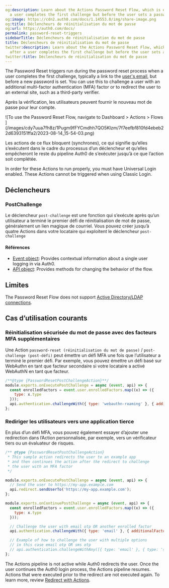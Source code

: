 ```yaml
---
og:description: Learn about the Actions Password Reset Flow, which is executed after
  a user completes the first challenge but before the user sets a password.
og:image: https://cdn2.auth0.com/docs/1.14553.0/img/share-image.png
og:title: Déclencheurs de réinitialisation du mot de passe
og:url: https://auth0.com/docs/
permalink: password-reset-triggers
sidebarTitle: Déclencheurs de réinitialisation du mot de passe
title: Déclencheurs de réinitialisation du mot de passe
twitter:description: Learn about the Actions Password Reset Flow, which is executed
  after a user completes the first challenge but before the user sets a password.
twitter:title: Déclencheurs de réinitialisation du mot de passe
---
```


The Password Reset triggers run during the password reset process when a user completes the first challenge, typically a link to the [user's email](/docs/secure/multi-factor-authentication/authenticate-using-ropg-flow-with-mfa/enroll-and-challenge-email-authenticators), but before a new password is set. You can use this to challenge a user with an additional <Tooltip tip="Multi-factor authentication (MFA): User authentication process that uses a factor in addition to username and password such as a code via SMS." cta="View Glossary" href="/docs/glossary?term=multi-factor+authentication">multi-factor authentication</Tooltip> (MFA) factor or to redirect the user to an external site, such as a third-party verifier.

Après la vérification, les utilisateurs peuvent fournir le nouveau mot de passe pour leur compte.

<Frame>![To use the Password Reset Flow, navigate to Dashboard > Actions > Flows ](/images/cdy7uua7fh8z/1Pugm9fFYCmdhh7QO5Klzm/7f7eefbf810fd4ebeb22d6393151ffa2/2023-08-14_15-54-03.png)</Frame>

Les actions de ce flux bloquent (synchrones), ce qui signifie qu’elles s’exécutent dans le cadre du processus d’un déclencheur et qu’elles empêcheront le reste du pipeline Auth0 de s’exécuter jusqu’à ce que l’action soit complétée.

<Callout icon="file-lines" color="#0EA5E9" iconType="regular">

In order for these Actions to run properly, you must have Universal Login enabled. These Actions cannot be triggered when using Classic Login.

</Callout>

## Déclencheurs

### PostChallenge

Le déclencheur `post-challenge` est une fonction qui s’exécute après qu’un utilisateur a terminé le premier défi de réinitialisation de mot de passe, généralement un lien magique de courriel. Vous pouvez créer jusqu’à quatre Actions dans votre locataire qui exploitent le déclencheur `post-challenge`

#### Références

* [Event object](/docs/customize/actions/explore-triggers/password-reset-triggers/post-challenge-trigger/post-challenge-event-object): Provides contextual information about a single user logging in via Auth0.
* [API object](/docs/customize/actions/explore-triggers/password-reset-triggers/post-challenge-trigger/post-challenge-api-object): Provides methods for changing the behavior of the flow.

## Limites

The Password Reset Flow does not support [Active Directory/LDAP connections](/docs/authenticate/identity-providers/enterprise-identity-providers/active-directory-ldap).

## Cas d’utilisation courants

### Réinitialisation sécurisée du mot de passe avec des facteurs MFA supplémentaires

Une Action `password-reset (réinitialisation du mot de passe)` / `post-challenge (post-défi)` peut émettre un défi MFA une fois que l’utilisateur a terminé le premier défi. Par exemple, vous pouvez émettre un défi basé sur WebAuthn en tant que facteur secondaire si votre locataire a activé WebAuthN en tant que facteur.

```javascript lines
/**@type {PasswordResetPostChallengeAction}**/
module.exports.onExecutePostChallenge = async (event, api) => {
  const enrolledFactors = event.user.enrolledFactors.map((x) => ({
    type: x.type
  }));
  api.authentication.challengeWith({ type: 'webauthn-roaming' }, { additionalFactors: enrolledFactors });
};
```






### Rediriger les utilisateurs vers une application tierce

En plus d’un défi MFA, vous pouvez également essayer d’ajouter une redirection dans l’Action personnalisée, par exemple, vers un vérificateur tiers ou un évaluateur de risques.

```javascript lines
/** @type {PasswordResetPostChallengeAction}
 * This sample action redirects the user to an example app
 * and then continues the action after the redirect to challenge
 * the user with an MFA factor
 */

module.exports.onExecutePostChallenge = async (event, api) => {
  // Send the user to https://my-app.example.com
  api.redirect.sendUserTo('https://my-app.example.com');
};

module.exports.onContinuePostChallenge = async (event, api) => {
  const enrolledFactors = event.user.enrolledFactors.map((x) => ({
    type: x.type
  }));

  // Challenge the user with email otp OR another enrolled factor
  api.authentication.challengeWith({ type: 'email' }, { additionalFactors: enrolledFactors });

  // Example of how to challenge the user with multiple options
  // in this case email otp OR sms otp
  // api.authentication.challengeWithAny([{ type: 'email' }, { type: 'sms' }]);
};
```






The Actions pipeline is not active while Auth0 redirects the user. Once the user continues the Auth0 login process, the Actions pipeline resumes. Actions that were executed prior to the redirect are not executed again. To learn more, review [Redirect with Actions](/docs/customize/actions/explore-triggers/signup-and-login-triggers/login-trigger/redirect-with-actions).